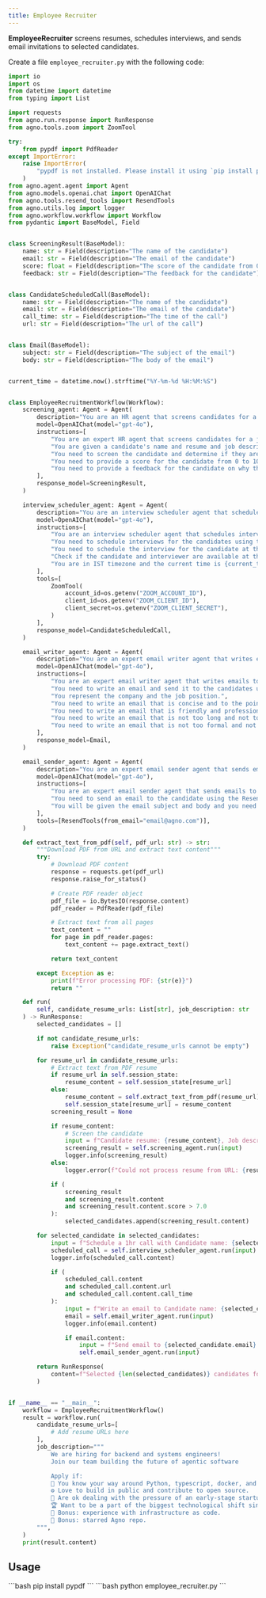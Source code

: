 ```yaml
---
title: Employee Recruiter
---
```

**EmployeeRecruiter** screens resumes, schedules interviews, and sends email invitations to selected candidates.

Create a file `employee_recruiter.py` with the following code:

```python employee_recruiter.py
import io
import os
from datetime import datetime
from typing import List

import requests
from agno.run.response import RunResponse
from agno.tools.zoom import ZoomTool

try:
    from pypdf import PdfReader
except ImportError:
    raise ImportError(
        "pypdf is not installed. Please install it using `pip install pypdf`"
    )
from agno.agent.agent import Agent
from agno.models.openai.chat import OpenAIChat
from agno.tools.resend_tools import ResendTools
from agno.utils.log import logger
from agno.workflow.workflow import Workflow
from pydantic import BaseModel, Field


class ScreeningResult(BaseModel):
    name: str = Field(description="The name of the candidate")
    email: str = Field(description="The email of the candidate")
    score: float = Field(description="The score of the candidate from 0 to 10")
    feedback: str = Field(description="The feedback for the candidate")


class CandidateScheduledCall(BaseModel):
    name: str = Field(description="The name of the candidate")
    email: str = Field(description="The email of the candidate")
    call_time: str = Field(description="The time of the call")
    url: str = Field(description="The url of the call")


class Email(BaseModel):
    subject: str = Field(description="The subject of the email")
    body: str = Field(description="The body of the email")


current_time = datetime.now().strftime("%Y-%m-%d %H:%M:%S")


class EmployeeRecruitmentWorkflow(Workflow):
    screening_agent: Agent = Agent(
        description="You are an HR agent that screens candidates for a job interview.",
        model=OpenAIChat(model="gpt-4o"),
        instructions=[
            "You are an expert HR agent that screens candidates for a job interview.",
            "You are given a candidate's name and resume and job description.",
            "You need to screen the candidate and determine if they are a good fit for the job.",
            "You need to provide a score for the candidate from 0 to 10.",
            "You need to provide a feedback for the candidate on why they are a good fit or not.",
        ],
        response_model=ScreeningResult,
    )

    interview_scheduler_agent: Agent = Agent(
        description="You are an interview scheduler agent that schedules interviews for candidates.",
        model=OpenAIChat(model="gpt-4o"),
        instructions=[
            "You are an interview scheduler agent that schedules interviews for candidates.",
            "You need to schedule interviews for the candidates using the Zoom tool.",
            "You need to schedule the interview for the candidate at the earliest possible time between 10am and 6pm.",
            "Check if the candidate and interviewer are available at the time and if the time is free in the calendar.",
            "You are in IST timezone and the current time is {current_time}. So schedule the call in future time with reference to current time.",
        ],
        tools=[
            ZoomTool(
                account_id=os.getenv("ZOOM_ACCOUNT_ID"),
                client_id=os.getenv("ZOOM_CLIENT_ID"),
                client_secret=os.getenv("ZOOM_CLIENT_SECRET"),
            )
        ],
        response_model=CandidateScheduledCall,
    )

    email_writer_agent: Agent = Agent(
        description="You are an expert email writer agent that writes emails to selected candidates.",
        model=OpenAIChat(model="gpt-4o"),
        instructions=[
            "You are an expert email writer agent that writes emails to selected candidates.",
            "You need to write an email and send it to the candidates using the Resend tool.",
            "You represent the company and the job position.",
            "You need to write an email that is concise and to the point.",
            "You need to write an email that is friendly and professional.",
            "You need to write an email that is not too long and not too short.",
            "You need to write an email that is not too formal and not too informal.",
        ],
        response_model=Email,
    )

    email_sender_agent: Agent = Agent(
        description="You are an expert email sender agent that sends emails to selected candidates.",
        model=OpenAIChat(model="gpt-4o"),
        instructions=[
            "You are an expert email sender agent that sends emails to selected candidates.",
            "You need to send an email to the candidate using the Resend tool.",
            "You will be given the email subject and body and you need to send it to the candidate.",
        ],
        tools=[ResendTools(from_email="email@agno.com")],
    )

    def extract_text_from_pdf(self, pdf_url: str) -> str:
        """Download PDF from URL and extract text content"""
        try:
            # Download PDF content
            response = requests.get(pdf_url)
            response.raise_for_status()

            # Create PDF reader object
            pdf_file = io.BytesIO(response.content)
            pdf_reader = PdfReader(pdf_file)

            # Extract text from all pages
            text_content = ""
            for page in pdf_reader.pages:
                text_content += page.extract_text()

            return text_content

        except Exception as e:
            print(f"Error processing PDF: {str(e)}")
            return ""

    def run(
        self, candidate_resume_urls: List[str], job_description: str
    ) -> RunResponse:
        selected_candidates = []

        if not candidate_resume_urls:
            raise Exception("candidate_resume_urls cannot be empty")

        for resume_url in candidate_resume_urls:
            # Extract text from PDF resume
            if resume_url in self.session_state:
                resume_content = self.session_state[resume_url]
            else:
                resume_content = self.extract_text_from_pdf(resume_url)
                self.session_state[resume_url] = resume_content
            screening_result = None

            if resume_content:
                # Screen the candidate
                input = f"Candidate resume: {resume_content}, Job description: {job_description}"
                screening_result = self.screening_agent.run(input)
                logger.info(screening_result)
            else:
                logger.error(f"Could not process resume from URL: {resume_url}")

            if (
                screening_result
                and screening_result.content
                and screening_result.content.score > 7.0
            ):
                selected_candidates.append(screening_result.content)

        for selected_candidate in selected_candidates:
            input = f"Schedule a 1hr call with Candidate name: {selected_candidate.name}, Candidate email: {selected_candidate.email} and the interviewer would be Manthan Gupts with email manthan@agno.com"
            scheduled_call = self.interview_scheduler_agent.run(input)
            logger.info(scheduled_call.content)

            if (
                scheduled_call.content
                and scheduled_call.content.url
                and scheduled_call.content.call_time
            ):
                input = f"Write an email to Candidate name: {selected_candidate.name}, Candidate email: {selected_candidate.email} for the call scheduled at {scheduled_call.content.call_time} with the url {scheduled_call.content.url} and congratulate them for the interview from John Doe designation Senior Software Engineer and email john@agno.com"
                email = self.email_writer_agent.run(input)
                logger.info(email.content)

                if email.content:
                    input = f"Send email to {selected_candidate.email} with subject {email.content.subject} and body {email.content.body}"
                    self.email_sender_agent.run(input)

        return RunResponse(
            content=f"Selected {len(selected_candidates)} candidates for the interview.",
        )


if __name__ == "__main__":
    workflow = EmployeeRecruitmentWorkflow()
    result = workflow.run(
        candidate_resume_urls=[
            # Add resume URLs here
        ],
        job_description="""
            We are hiring for backend and systems engineers!
            Join our team building the future of agentic software

            Apply if:
            🧠 You know your way around Python, typescript, docker, and AWS.
            ⚙️ Love to build in public and contribute to open source.
            🚀 Are ok dealing with the pressure of an early-stage startup.
            🏆 Want to be a part of the biggest technological shift since the internet.
            🌟 Bonus: experience with infrastructure as code.
            🌟 Bonus: starred Agno repo.
        """,
    )
    print(result.content)
```
## Usage

<Steps>
  <Snippet file="create-venv-step.mdx" />

  <Step title="Install pypdf">
    ```bash
    pip install pypdf
    ```
  </Step>

  <Step title="Run the agent">
    ```bash
    python employee_recruiter.py
    ```
  </Step>

</Steps>